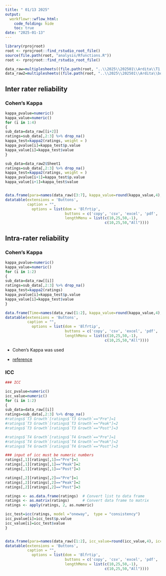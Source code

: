 ```yaml
---
title: " 01/13 2025"
output:
  workflowr::wflow_html:
    code_folding: hide
    toc: true
date: "2025-01-13"
---
```


```r
library(rprojroot)
root <- rprojroot::find_rstudio_root_file()
source(file.path(root, "analysis/Rfunctions.R"))
root <- rprojroot::find_rstudio_root_file()
```



```r
data_raw=multiplesheets((file.path(root, "..\\2025\\202501\\Ardita\\T1, T2, T3, T4, HWCVMS Comparisons copy.xlsx")))
data_raw2=multiplesheets((file.path(root, "..\\2025\\202501\\Ardita\\book2.xlsx")))
```





## Inter rater reliability 


###  Cohen’s Kappa


```r

kappa_pvalue=numeric()
kappa_value=numeric()
for (i in 1:4)
{
sub_data=data_raw[[i+2]]
ratings=sub_data[,2:3] %>% drop_na()
kappa_test=kappa2(ratings, weight = )
kappa_pvalue[i]=kappa_test$p.value
kappa_value[i]=kappa_test$value
}

sub_data=data_raw2$Sheet1
ratings=sub_data[,2:3] %>% drop_na()
kappa_test=kappa2(ratings, weight = )
kappa_pvalue[i+1]=kappa_test$p.value
kappa_value[i+1]=kappa_test$value


data.frame(para=names(data_raw)[3:7], kappa_value=round(kappa_value,4), kappa_pvalue=pvalue_adjust(kappa_pvalue)) %>%
datatable(extensions = 'Buttons',
          caption = "", 
            options = list(dom = 'Blfrtip',
                           buttons = c('copy', 'csv', 'excel', 'pdf', 'print'),
                           lengthMenu = list(c(10,25,50,-1),
                                             c(10,25,50,"All"))))

```







## Intra-rater reliability 


### Cohen’s Kappa


```r

kappa_pvalue=numeric()
kappa_value=numeric()
for (i in 1:2)
{
sub_data=data_raw[[i]]
ratings=sub_data[,2:3] %>% drop_na()
kappa_test=kappa2(ratings)
kappa_pvalue[i]=kappa_test$p.value
kappa_value[i]=kappa_test$value
}

data.frame(Time=names(data_raw)[1:2], kappa_value=round(kappa_value,4), kappa_pvalue=pvalue_adjust(kappa_pvalue)) %>%
datatable(extensions = 'Buttons',
          caption = "", 
            options = list(dom = 'Blfrtip',
                           buttons = c('copy', 'csv', 'excel', 'pdf', 'print'),
                           lengthMenu = list(c(10,25,50,-1),
                                             c(10,25,50,"All"))))

```



*  Cohen’s Kappa was used 

* [reference](https://www.andywills.info/rminr/irr.html)



### ICC 


```r

### ICC

icc_pvalue=numeric()
icc_value=numeric()
for (i in 1:2)
{
sub_data=data_raw[[i]]
ratings=sub_data[,2:3] %>% drop_na()
#ratings$`T3 Growth`[ratings$`T3 Growth`=="Pre"]=1
#ratings$`T3 Growth`[ratings$`T3 Growth`=="Peak"]=2
#ratings$`T3 Growth`[ratings$`T3 Growth`=="Post"]=3

#ratings$`T4 Growth`[ratings$`T4 Growth`=="Pre"]=1
#ratings$`T4 Growth`[ratings$`T4 Growth`=="Peak"]=2
#ratings$`T4 Growth`[ratings$`T4 Growth`=="Post"]=3

### input of icc must be numeric numbers 
ratings[,1][ratings[,1]=="Pre"]=1
ratings[,1][ratings[,1]=="Peak"]=2
ratings[,1][ratings[,1]=="Post"]=3

ratings[,2][ratings[,2]=="Pre"]=1
ratings[,2][ratings[,2]=="Peak"]=2
ratings[,2][ratings[,2]=="Post"]=3

ratings <- as.data.frame(ratings)  # Convert list to data frame
ratings <- as.matrix(ratings)      # Convert data frame to matrix
ratings <- apply(ratings, 2, as.numeric)

icc_test=icc(ratings, model ="oneway",  type = "consistency")
icc_pvalue[i]=icc_test$p.value
icc_value[i]=icc_test$value
}


data.frame(para=names(data_raw)[1:2], icc_value=round(icc_value,4), icc_pvalue=pvalue_adjust(icc_pvalue)) %>%
datatable(extensions = 'Buttons',
          caption = "", 
            options = list(dom = 'Blfrtip',
                           buttons = c('copy', 'csv', 'excel', 'pdf', 'print'),
                           lengthMenu = list(c(10,25,50,-1),
                                             c(10,25,50,"All"))))

```